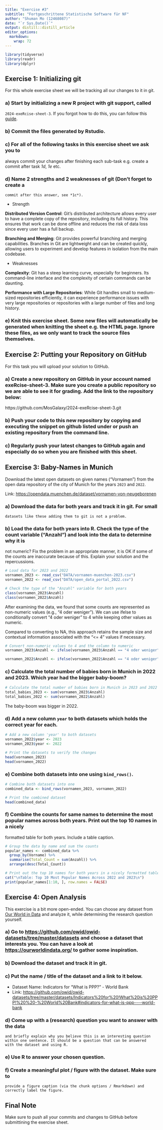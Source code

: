 ```yaml
---
title: "Exercise #3"
subtitle: "Fortgeschrittene Statistische Software für NF"
author: "Shuman Mo (12468087)"
date: "`r Sys.Date()`"
output: distill::distill_article
editor_options: 
  markdown: 
    wrap: 72
---
```


```r
library(tidyverse)
library(readr)
library(dplyr)
```

## Exercise 1: Initializing git

For this whole exercise sheet we will be tracking all our changes to it
in git.

### a) Start by initializing a new R project with git support, called

`2024-exeRcise-sheet-3`. If you forgot how to do this, you can follow
this
[guide](https://malikaihle.github.io/Introduction-RStudio-Git-GitHub/rstudio_project.html).

### b) Commit the files generated by Rstudio.

### c) For all of the following tasks in this exercise sheet we ask you to

always commit your changes after finishing each sub-task e.g. create a
commit after task *1d*, *1e* etc.

### d) Name 2 strengths and 2 weaknesses of git (Don't forget to create a

```         
commit after this answer, see *1c*).
```

-   Strength

**Distributed Version Control**: Git's distributed architecture allows
every user to have a complete copy of the repository, including its full
history. This ensures that work can be done offline and reduces the risk
of data loss since every user has a full backup.

**Branching and Merging**: Git provides powerful branching and merging
capabilities. Branches in Git are lightweight and can be created
quickly, allowing users to experiment and develop features in isolation
from the main codebase.

-   Weaknesses

**Complexity**: Git has a steep learning curve, especially for
beginners. Its command-line interface and the complexity of certain
commands can be daunting.

**Performance with Large Repositories**: While Git handles small to
medium-sized repositories efficiently, it can experience performance
issues with very large repositories or repositories with a large number
of files and long history.

### e) Knit this exercise sheet. Some new files will automatically be generated when knitting the sheet e.g. the HTML page. Ignore these files, as we only want to track the source files themselves.

## Exercise 2: Putting your Repository on GitHub

For this task you will upload your solution to GitHub.

### a) Create a new repository on GitHub in your account named exeRcise-sheet-3. Make sure you create a **public repository** so we are able to see it for grading. Add the link to the repository below:

https://github.com/MosGalaxy/2024-exeRcise-sheet-3.git

### b) Push your code to this new repository by copying and executing the snippet on github listed under or push an existing repository from the command line.

### c) Regularly push your latest changes to GitHub again and especially do so when you are finished with this sheet.

## Exercise 3: Baby-Names in Munich

Download the latest open datasets on given names ("Vornamen") from the
open data repository of the city of Munich for the years `2023` and
`2022`.

Link: <https://opendata.muenchen.de/dataset/vornamen-von-neugeborenen>

### a) Download the data for both years and track it in git. For small

```         
datasets like these adding them to git is not a problem.
```


### b) Load the data for both years into R. Check the type of the count variable ("Anzahl") and look into the data to determine why it is
not numeric? Fix the problem in an appropriate manner, it is OK if
some of the counts are inaccurate because of this. Explain your
solution and the repercussions.

```r
# Load data for 2023 and 2022
vornamen_2023 <- read_csv("DATA/vornamen-muenchen-2023.csv")
vornamen_2022 <- read_csv("DATA/open_data_portal_2022.csv")

# Check the type of the "Anzahl" variable for both years
class(vornamen_2023$Anzahl)
class(vornamen_2022$Anzahl)
```

After examining the data, we found that some counts are represented as non-numeric values (e.g., "4 oder weniger"). We can use ifelse to conditionally convert "4 oder weniger" to 4 while keeping other values as numeric. 

Compared to converting to NA, this approach retains the sample size and contextual information associated with the "<= 4" values if necessary.

```r
# Convert non-numeric values to 4 and the column to numeric
vornamen_2023$Anzahl <- ifelse(vornamen_2023$Anzahl == "4 oder weniger", 4, as.numeric(vornamen_2023$Anzahl))

vornamen_2022$Anzahl <- ifelse(vornamen_2022$Anzahl == "4 oder weniger", 4, as.numeric(vornamen_2022$Anzahl))
```

### c) Calculate the total number of babies born in Munich in 2022 and 2023. Which year had the bigger baby-boom?

```r
# Calculate the total number of babies born in Munich in 2023 and 2022
total_babies_2023 <- sum(vornamen_2023$Anzahl)
total_babies_2022 <- sum(vornamen_2022$Anzahl)
```

The baby-boom was bigger in 2022.

### d) Add a new column `year` to both datasets which holds the correct year for each.

```r
# Add a new column 'year' to both datasets
vornamen_2022$year <- 2023
vornamen_2023$year <- 2022

# Print the datasets to verify the changes
head(vornamen_2023)
head(vornamen_2022)
```

### e) Combine both datasets into one using `bind_rows()`.

```r
# Combine both datasets into one
combined_data <- bind_rows(vornamen_2023, vornamen_2022)

# Print the combined dataset
head(combined_data)
```

### f) Combine the counts for same names to determine the most popular names across both years. Print out the top 10 names in a nicely
formatted table for both years. Include a table caption.

```r
# Group the data by name and sum the counts
popular_names <- combined_data %>%
  group_by(Vorname) %>%
  summarise(Total_Count = sum(Anzahl)) %>%
  arrange(desc(Total_Count))

# Print out the top 10 names for both years in a nicely formatted table
cat("\nTable: Top 10 Most Popular Names Across 2022 and 2023\n")
print(popular_names[1:10, ], row.names = FALSE)
```

## Exercise 4: Open Analysis

This exercise is a bit more open-ended. You can choose any dataset from
[Our World in Data](https://ourworldindata.org/) and analyze it, while
determining the research question yourself.

### a) Go to <https://github.com/owid/owid-datasets/tree/master/datasets> and choose a dataset that interests you. You can have a look at <https://ourworldindata.org/> to gather some inspiration.

### b) Download the dataset and track it in git.

### c) Put the name / title of the dataset and a link to it below.

-   Dataset Name: Indicators for "What is PPP?" - World Bank
-   Link: <https://github.com/owid/owid-datasets/tree/master/datasets/Indicators%20for%20!What%20is%20PPP!%20%20-%20World%20Bank#indicators-for-what-is-ppp----world-bank>

### d) Come up with a (research) question you want to answer with the data

```         
and briefly explain why you believe this is an interesting question
within one sentence. It should be a question that can be answered
with the dataset and using R.
```

### e) Use R to answer your chosen question.

### f) Create a meaningful plot / figure with the dataset. Make sure to

```         
provide a figure caption (via the chunk options / Rmarkdown) and
correctly label the figure.
```

## Final Note

Make sure to push all your commits and changes to GitHub before
submittining the exercise sheet.
